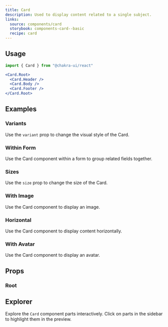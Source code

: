 ```yaml
---
title: Card
description: Used to display content related to a single subject.
links:
  source: components/card
  storybook: components-card--basic
  recipe: card
---
```


<ExampleTabs name="card-basic" />

## Usage

```jsx
import { Card } from "@chakra-ui/react"
```

```jsx
<Card.Root>
  <Card.Header />
  <Card.Body />
  <Card.Footer />
</Card.Root>
```

## Examples

### Variants

Use the `variant` prop to change the visual style of the Card.

<ExampleTabs name="card-with-variants" />

### Within Form

Use the Card component within a form to group related fields together.

<ExampleTabs name="card-with-form" />

### Sizes

Use the `size` prop to change the size of the Card.

<ExampleTabs name="card-with-sizes" />

### With Image

Use the Card component to display an image.

<ExampleTabs name="card-with-image" />

### Horizontal

Use the Card component to display content horizontally.

<ExampleTabs name="card-horizontal" />

### With Avatar

Use the Card component to display an avatar.

<ExampleTabs name="card-with-avatar" />

## Props

### Root

<PropTable component="Card" part="Root" />

## Explorer

Explore the `Card` component parts interactively. Click on parts in the sidebar
to highlight them in the preview.

<Explorer name="card-basic" />

